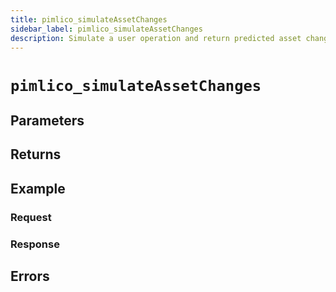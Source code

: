 ```yaml
---
title: pimlico_simulateAssetChanges
sidebar_label: pimlico_simulateAssetChanges
description: Simulate a user operation and return predicted asset changes.
---
```




# `pimlico_simulateAssetChanges`

<Description />

## Parameters


<Params />

## Returns


<Returns />

## Example


<Example />

### Request


<Request />

### Response


<Response />

## Errors


<Errors />
